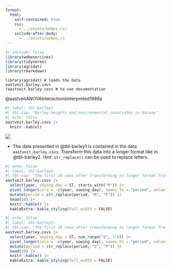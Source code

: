 ```yaml
---
format: 
  html:
    self-contained: true
    css: 
      - ../assets/webex.css
    include-after-body: 
      - ../assets/webex.js
---
```


```r
#| include: false
library(webexercises)
library(tidyverse)
library(agridat)
library(rmarkdown)
```

```webr-r
library(agridat) # loads the data
aastveit.barley.covs
?aastveit.barley.covs # to see documentation
```

@aastveitANOVAInteractionsInterpreted1986a

```r
#| label: tbl-barley1
#| tbl-cap: "Barley heights and environmental covariates in Norway"
#| echo: false
aastveit.barley.covs |> 
  knitr::kable()
```

![](images/aastveit-table4.png)


- The data presented in @tbl-barley1 is contained in the data `aastveit.barley.covs`. Transform this data into a longer format like in @tbl-barley2. Hint: `str_replace()` can be used to replace letters.


```r
#| echo: false
#| label: tbl-barley2
#| tbl-cap: "The first 10 rows after transforming to longer format from @tbl-barley1."
aastveit.barley.covs |> 
  select(year, sowing_day = ST, starts_with("R")) |> 
  pivot_longer(cols = -c(year, sowing_day), names_to = "period", values_to = "rainfall") |> 
  mutate(period = str_replace(period, "R", "P")) |>
  head(10) |> 
  knitr::kable() |> 
  kableExtra::kable_styling(full_width = FALSE)
```



```r
#| echo: false
#| label: tbl-barley3
#| tbl-cap: "The first 10 rows after transforming to longer format from @tbl-barley1."
aastveit.barley.covs |> 
  select(year, sowing_day = ST, num_range("S", 1:6)) |> 
  pivot_longer(cols = -c(year, sowing_day), names_to = "period", values_to = "solar_radiation") |> 
  mutate(period = str_replace(period, "S", "P")) |>
  head(10) |> 
  knitr::kable() |> 
  kableExtra::kable_styling(full_width = FALSE)
```



